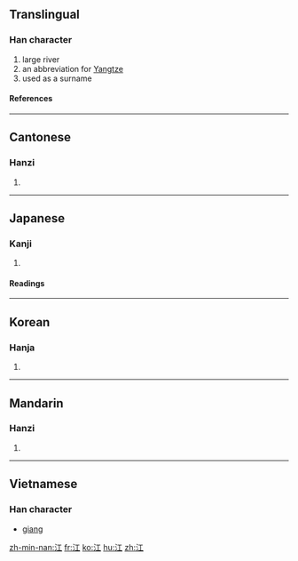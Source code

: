 ==Translingual==
===Han character===
{{Han char|rn=85|rad=水|as=03|sn=6|four=3111<sub>0</sub>|canj=水一 (EM)}}
# large river
# an abbreviation for [[Yangtze]]
# used as a surname
====References====
{{Han ref|kx=0606.040|dkj=17140|dj=0999.130|hdz=31551.030|uh=6C5F|ud=27743|bh=A6BF|bd=42687}}

----

==Cantonese==
===Hanzi===
{{yue-hanzi|jyut=|y=gong1}}
# {{defn|Cantonese}}

----
==Japanese==
===Kanji===
{{ja-kanji|grade=c|rs=水03}}
# {{defn|Japanese}} 
====Readings====
{{ja-readings|on=[[こう]] (''kō'')|kun=[[え]] (''e'')}}

----
==Korean==
===Hanja===
{{ko-hanja|hangeul=[[강]]|eumhun=|rv=gang|mr=kang|y=kang}}
# {{defn|Korean}}

----
==Mandarin==
===Hanzi===
{{cmn-hanzi|pin=[[jiāng]] ([[jiang1]])|wg=chiang<sup>1</sup>}}
# {{defn|Mandarin}}

----
==Vietnamese==
===Han character===
*[[giang]]

[[zh-min-nan:江]]
[[fr:江]]
[[ko:江]]
[[hu:江]]
[[zh:江]]